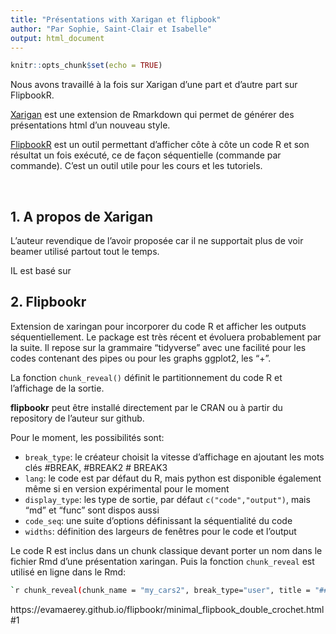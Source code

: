 ```yaml
---
title: "Présentations with Xarigan et flipbook"
author: "Par Sophie, Saint-Clair et Isabelle"
output: html_document
---
```


```r
knitr::opts_chunk$set(echo = TRUE)
```


Nous avons travaillé à la fois sur Xarigan d'une part et d'autre part sur FlipbookR.


[Xarigan](https://bookdown.org/yihui/rmarkdown/xaringan.html) est une extension de Rmarkdown qui permet de générer des présentations html d'un nouveau style. 

[FlipbookR](https://evamaerey.github.io/flipbookr/) est un outil permettant d'afficher côte à côte un code R et son résultat un fois exécuté, ce de façon séquentielle (commande par commande). C'est un outil utile pour les cours et les tutoriels.  

<br> 

## 1. A propos de Xarigan 
L'auteur revendique de l'avoir proposée car il ne supportait plus de voir beamer utilisé partout tout le temps. 

IL est basé sur 

## 2. Flipbookr

Extension de xaringan pour incorporer du code R et afficher les outputs séquentiellement. Le package est très récent et évoluera probablement par la suite. Il repose sur la grammaire "tidyverse" avec une facilité pour les codes contenant des pipes ou pour les graphs ggplot2, les "+".

La fonction `chunk_reveal()` définit le partitionnement du code R et l'affichage de la sortie.

**flipbookr** peut être installé directement par le CRAN ou à partir du repository de l'auteur sur github.

Pour le moment, les possibilités sont:

* `break_type`: le créateur choisit la vitesse d'affichage en ajoutant les mots clés #BREAK, #BREAK2 # BREAK3
* `lang`: le code est par défaut du R, mais python est disponible également même si en version expérimental pour le moment
* `display_type`: les type de sortie, par défaut `c("code","output")`, mais "md" et "func" sont dispos aussi
* `code_seq`: une suite d'options définissant la séquentialité du code
* `widths`: définition des largeurs de fenêtres pour le code et l'output

Le code R est inclus dans un chunk classique devant porter un nom dans le fichier Rmd d'une présentation xaringan. Puis la fonction `chunk_reveal` est utilisé en ligne dans le Rmd:

```bash
`r chunk_reveal(chunk_name = "my_cars2", break_type="user", title = "### graph")`
```


https://evamaerey.github.io/flipbookr/minimal_flipbook_double_crochet.html#1

